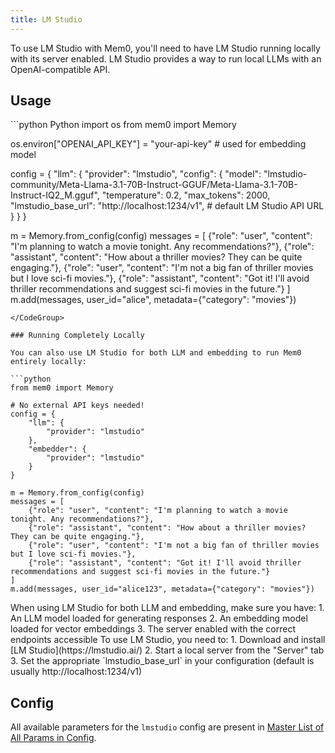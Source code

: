 ```yaml
---
title: LM Studio
---
```


<Snippet file="paper-release.mdx" />

To use LM Studio with Mem0, you'll need to have LM Studio running locally with its server enabled. LM Studio provides a way to run local LLMs with an OpenAI-compatible API.

## Usage

<CodeGroup>
```python Python
import os
from mem0 import Memory

os.environ["OPENAI_API_KEY"] = "your-api-key" # used for embedding model

config = {
    "llm": {
        "provider": "lmstudio",
        "config": {
            "model": "lmstudio-community/Meta-Llama-3.1-70B-Instruct-GGUF/Meta-Llama-3.1-70B-Instruct-IQ2_M.gguf",
            "temperature": 0.2,
            "max_tokens": 2000,
            "lmstudio_base_url": "http://localhost:1234/v1", # default LM Studio API URL
        }
    }
}

m = Memory.from_config(config)
messages = [
    {"role": "user", "content": "I'm planning to watch a movie tonight. Any recommendations?"},
    {"role": "assistant", "content": "How about a thriller movies? They can be quite engaging."},
    {"role": "user", "content": "I'm not a big fan of thriller movies but I love sci-fi movies."},
    {"role": "assistant", "content": "Got it! I'll avoid thriller recommendations and suggest sci-fi movies in the future."}
]
m.add(messages, user_id="alice", metadata={"category": "movies"})
```
</CodeGroup>

### Running Completely Locally

You can also use LM Studio for both LLM and embedding to run Mem0 entirely locally:

```python
from mem0 import Memory

# No external API keys needed!
config = {
    "llm": {
        "provider": "lmstudio"
    },
    "embedder": {
        "provider": "lmstudio"
    }
}

m = Memory.from_config(config)
messages = [
    {"role": "user", "content": "I'm planning to watch a movie tonight. Any recommendations?"},
    {"role": "assistant", "content": "How about a thriller movies? They can be quite engaging."},
    {"role": "user", "content": "I'm not a big fan of thriller movies but I love sci-fi movies."},
    {"role": "assistant", "content": "Got it! I'll avoid thriller recommendations and suggest sci-fi movies in the future."}
]
m.add(messages, user_id="alice123", metadata={"category": "movies"})
```

<Note>
  When using LM Studio for both LLM and embedding, make sure you have:
  1. An LLM model loaded for generating responses
  2. An embedding model loaded for vector embeddings
  3. The server enabled with the correct endpoints accessible
</Note>

<Note>
  To use LM Studio, you need to:
  1. Download and install [LM Studio](https://lmstudio.ai/)
  2. Start a local server from the "Server" tab
  3. Set the appropriate `lmstudio_base_url` in your configuration (default is usually http://localhost:1234/v1)
</Note>

## Config

All available parameters for the `lmstudio` config are present in [Master List of All Params in Config](../config).
